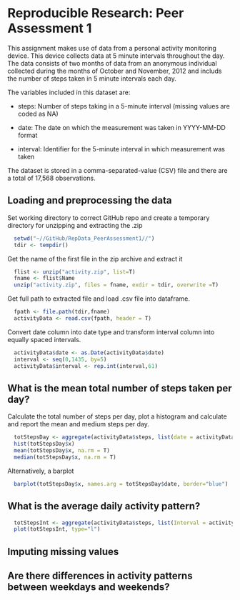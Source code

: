 # Reproducible Research: Peer Assessment 1

This assignment makes use of data from a personal activity monitoring device. This device collects data at 5 minute intervals throughout the day. The data consists of two months of data from an anonymous individual collected during the months of October and November, 2012 and includs the number of steps taken in 5 minute intervals each day.


The variables included in this dataset are:

* steps: Number of steps taking in a 5-minute interval (missing values are coded as NA)

* date: The date on which the measurement was taken in YYYY-MM-DD format

* interval: Identifier for the 5-minute interval in which measurement was taken

The dataset is stored in a comma-separated-value (CSV) file and there are a total of 17,568 observations.

## Loading and preprocessing the data

Set working directory to correct GitHub repo and create a temporary directory for unzipping and extracting the .zip

```r
  setwd("~//GitHub/RepData_PeerAssessment1//")
  tdir <- tempdir()
```

Get the name of the first file in the zip archive and extract it

```r
  flist <- unzip("activity.zip", list=T)
  fname <- flist$Name
  unzip("activity.zip", files = fname, exdir = tdir, overwrite =T)
```

Get full path to extracted file and load .csv file into dataframe.

```r
  fpath <- file.path(tdir,fname)
  activityData <- read.csv(fpath, header = T)
```

Convert date column into date type and transform interval column into equally spaced intervals.

```r
  activityData$date <- as.Date(activityData$date)
  interval <- seq(0,1435, by=5)
  activityData$interval <- rep.int(interval,61)
```


## What is the mean total number of steps taken per day?

Calculate the total number of steps per day, plot a histogram and calculate and report the mean and medium steps per day.


```r
  totStepsDay <- aggregate(activityData$steps, list(date = activityData$date), sum)
  hist(totStepsDay$x)
  mean(totStepsDay$x, na.rm = T)
  median(totStepsDay$x, na.rm = T)
```

Alternatively, a barplot

```r
  barplot(totStepsDay$x, names.arg = totStepsDay$date, border="blue")
```


## What is the average daily activity pattern?

```r
  totStepsInt <- aggregate(activityData$steps, list(Interval = activityData$interval), mean, na.rm = T)
  plot(totStepsInt, type="l")
```

## Imputing missing values



## Are there differences in activity patterns between weekdays and weekends?
